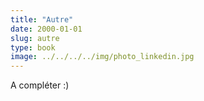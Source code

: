 ```yaml
---
title: "Autre"
date: 2000-01-01
slug: autre
type: book
image: ../../../../img/photo_linkedin.jpg
---
```


A compléter :)
